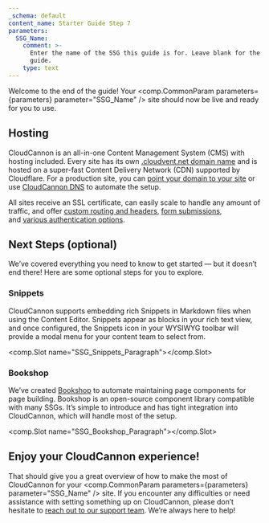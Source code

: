 ```yaml
---
_schema: default
content_name: Starter Guide Step 7
parameters:
  SSG_Name:
    comment: >-
      Enter the name of the SSG this guide is for. Leave blank for the universal
      guide.
    type: text
---
```

Welcome to the end of the guide! Your&nbsp;<comp.CommonParam parameters={parameters} parameter="SSG_Name" /> site should now be live and ready for you to use.

## Hosting

CloudCannon is an all-in-one Content Management System (CMS) with hosting included. Every site has its own&nbsp;<a target="_blank" rel="noopener" href="https://cloudcannon.com/documentation/articles/viewing-your-site-on-a-testing-domain/">.cloudvent.net domain name</a>&nbsp;and is hosted on a super-fast Content Delivery Network (CDN) supported by Cloudflare. For a production site, you can&nbsp;<a target="_blank" rel="noopener" href="https://cloudcannon.com/documentation/articles/hosting-your-site-on-a-custom-domain/">point your domain to your site</a>&nbsp;or use&nbsp;<a target="_blank" rel="noopener" href="https://cloudcannon.com/documentation/articles/using-cloudcannon-dns-to-configure-your-custom-domain/">CloudCannon DNS</a>&nbsp;to automate the setup.

All sites receive an SSL certificate, can easily scale to handle any amount of traffic, and offer&nbsp;<a target="_blank" rel="noopener" href="https://cloudcannon.com/documentation/articles/configuring-custom-routing/#custom-headers">custom routing and headers</a>,&nbsp;<a target="_blank" rel="noopener" href="https://cloudcannon.com/documentation/articles/getting-started-with-forms-on-cloudcannon/">form submissions</a>, and&nbsp;<a target="_blank" rel="noopener" href="https://cloudcannon.com/documentation/articles/adding-password-authentication-to-your-site/">various authentication options</a>.

## Next Steps (optional)

We’ve covered everything you need to know to get started — but it doesn’t end there! Here are some optional steps for you to explore.

### Snippets

CloudCannon supports embedding rich Snippets in Markdown files when using the Content Editor. Snippets appear as blocks in your rich text view, and once configured, the Snippets icon in your WYSIWYG toolbar will provide a modal menu for your content team to select from.

<comp.Slot name="SSG_Snippets_Paragraph"></comp.Slot>

### Bookshop

We’ve created&nbsp;<a target="_blank" rel="noopener" href="https://github.com/CloudCannon/bookshop">Bookshop</a>&nbsp;to automate maintaining page components for page building. Bookshop is an open-source component library compatible with many SSGs. It’s simple to introduce and has tight integration into CloudCannon, which will handle most of the setup.

<comp.Slot name="SSG_Bookshop_Paragraph"></comp.Slot>

## Enjoy your CloudCannon experience!

That should give you a great overview of how to make the most of CloudCannon for your&nbsp;<comp.CommonParam parameters={parameters} parameter="SSG_Name" /> site. If you encounter any difficulties or need assistance with setting something up on CloudCannon, please don’t hesitate to&nbsp;<a target="_blank" rel="noopener" href="https://cloudcannon.com/documentation/support/">reach out to our support team</a>. We’re always here to help!